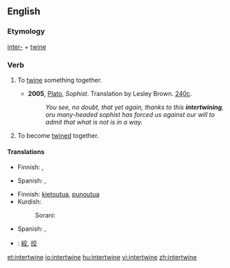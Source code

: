 ==English==

===Etymology===
[[inter-]] + [[twine]]

===Verb===
{{en-verb|intertwin|ing}}

# {{transitive}} To [[twine]] something together.
#* '''2005''', [[w:Plato|Plato]], ''Sophist''.  Translation by Lesley Brown. [[w:Stephanus pagination|240c]].
#*: ''You see, no doubt, that yet again, thanks to this '''intertwining''', oru many-headed sophist has forced us against our will to admit that what is not is in a way.''
# {{intransitive}} To become [[twine]]d together.

====Translations====
{{trans-top|To twine something together}}
* Finnish: {{t-|fi|kietoa}}, {{t-|fi|punoa}}
{{trans-mid}}
* Spanish: {{t+|es|entretejer}}, {{t+|es|entrelazar}}

{{trans-bottom}}

{{trans-top|To become twined together}}
* Finnish: [[kietoutua]], [[punoutua]]
* Kurdish:
*: Sorani: {{t|ku|تێکخستن|tr=tékxistin|sc=KUchar}}
{{trans-mid}}
* Spanish: {{t+|es|entretejerse}}, {{t+|es|entrelazarse}}
{{trans-bottom}}

{{checktrans-top}}
* {{ttbc|CJKV Characters}}: [[絞]], [[绞]]
{{checktrans-mid}}
{{checktrans-bottom}}

[[et:intertwine]]
[[io:intertwine]]
[[hu:intertwine]]
[[vi:intertwine]]
[[zh:intertwine]]